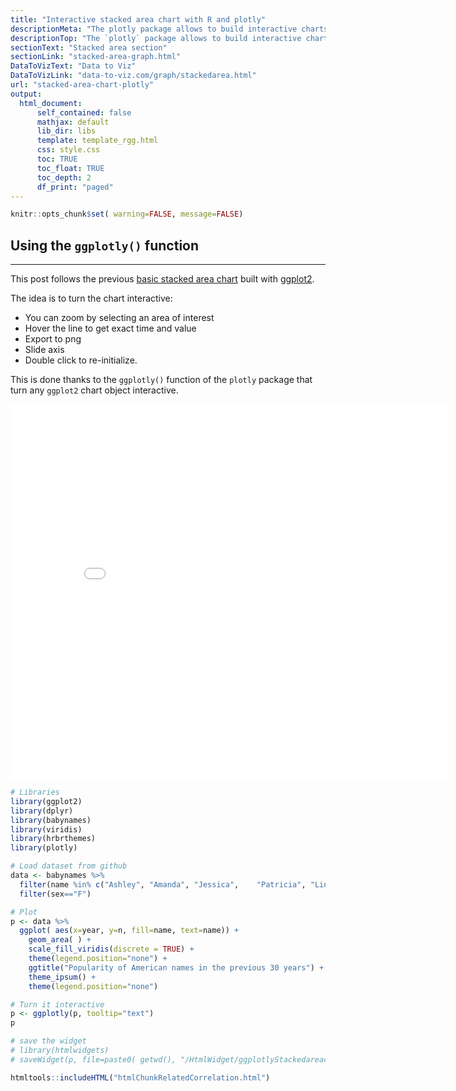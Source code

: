 ```yaml
---
title: "Interactive stacked area chart with R and plotly"
descriptionMeta: "The plotly package allows to build interactive charts directly from R. Here is a application to stacked area chart, with explanation and reproducible code."
descriptionTop: "The `plotly` package allows to build interactive charts directly from `R`. Here is a application to [stacked area chart](stacked-area-graph.html), using both the `plot_ly()` and `ggplotly()` functions."
sectionText: "Stacked area section"
sectionLink: "stacked-area-graph.html"
DataToVizText: "Data to Viz"
DataToVizLink: "data-to-viz.com/graph/stackedarea.html"
url: "stacked-area-chart-plotly"
output:
  html_document:
      self_contained: false    
      mathjax: default
      lib_dir: libs
      template: template_rgg.html
      css: style.css
      toc: TRUE
      toc_float: TRUE
      toc_depth: 2
      df_print: "paged"
---
```



```r
knitr::opts_chunk$set( warning=FALSE, message=FALSE)
```

<div class="container">




# Using the `ggplotly()` function
***

<div class = "row">

<div class = "col-md-4  col-sm-12 align-self-center">

This post follows the previous [basic stacked area chart](136-stacked-area-chart.html) built with [ggplot2](ggplot2.html).

The idea is to turn the chart interactive:

- You can zoom by selecting an area of interest
- Hover the line to get exact time and value
- Export to png
- Slide axis
- Double click to re-initialize.

This is done thanks to the `ggplotly()` function of the `plotly` package that turn any `ggplot2` chart object interactive.

</div>


<div class = "col-md-8  col-sm-12">

<center><iframe src="HtmlWidget/ggplotlyStackedareachart.html" height="600" width="700" style="border:none;"></iframe></center>

</div>
</div>




```r
# Libraries
library(ggplot2)
library(dplyr)
library(babynames)
library(viridis)
library(hrbrthemes)
library(plotly)

# Load dataset from github
data <- babynames %>% 
  filter(name %in% c("Ashley", "Amanda", "Jessica",    "Patricia", "Linda", "Deborah",   "Dorothy", "Betty", "Helen")) %>%
  filter(sex=="F")

# Plot
p <- data %>% 
  ggplot( aes(x=year, y=n, fill=name, text=name)) +
    geom_area( ) +
    scale_fill_viridis(discrete = TRUE) +
    theme(legend.position="none") +
    ggtitle("Popularity of American names in the previous 30 years") +
    theme_ipsum() +
    theme(legend.position="none")

# Turn it interactive
p <- ggplotly(p, tooltip="text")
p

# save the widget
# library(htmlwidgets)
# saveWidget(p, file=paste0( getwd(), "/HtmlWidget/ggplotlyStackedareachart.html"))
```















<!-- Close container -->
</div>




```r
htmltools::includeHTML("htmlChunkRelatedCorrelation.html")
```
